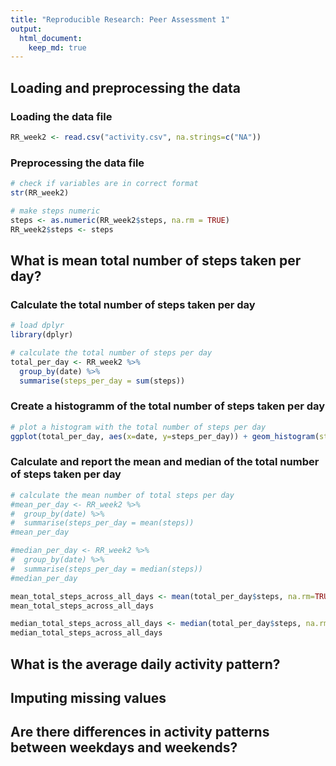 ```yaml
---
title: "Reproducible Research: Peer Assessment 1"
output: 
  html_document:
    keep_md: true
---
```



## Loading and preprocessing the data
### Loading the data file
```r
RR_week2 <- read.csv("activity.csv", na.strings=c("NA"))
```

### Preprocessing the data file
```r
# check if variables are in correct format
str(RR_week2)

# make steps numeric
steps <- as.numeric(RR_week2$steps, na.rm = TRUE)
RR_week2$steps <- steps 
```

## What is mean total number of steps taken per day?

### Calculate the total number of steps taken per day
```r
# load dplyr
library(dplyr)

# calculate the total number of steps per day
total_per_day <- RR_week2 %>%
  group_by(date) %>%
  summarise(steps_per_day = sum(steps))
```

### Create a histogramm of the total number of steps taken per day

```r
# plot a histogram with the total number of steps per day
ggplot(total_per_day, aes(x=date, y=steps_per_day)) + geom_histogram(stat="identity") + theme(axis.text.x = element_text(angle = 90, vjust = 0.5, hjust=1))
```

### Calculate and report the mean and median of the total number of steps taken per day 

```r
# calculate the mean number of total steps per day
#mean_per_day <- RR_week2 %>%
#  group_by(date) %>%
#  summarise(steps_per_day = mean(steps))
#mean_per_day

#median_per_day <- RR_week2 %>%
#  group_by(date) %>%
#  summarise(steps_per_day = median(steps))
#median_per_day

mean_total_steps_across_all_days <- mean(total_per_day$steps, na.rm=TRUE)
mean_total_steps_across_all_days

median_total_steps_across_all_days <- median(total_per_day$steps, na.rm=TRUE)
median_total_steps_across_all_days
```

## What is the average daily activity pattern?



## Imputing missing values



## Are there differences in activity patterns between weekdays and weekends?
